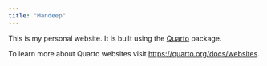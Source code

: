 ```yaml
---
title: "Mandeep"
---
```


This is my personal website. It is built using the [Quarto](https://quarto.org) package.

To learn more about Quarto websites visit <https://quarto.org/docs/websites>.
